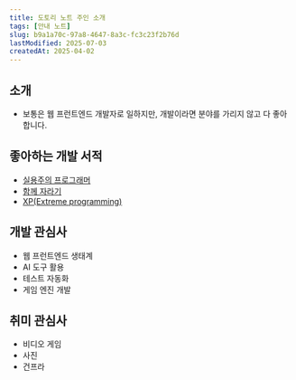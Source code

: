 ```yaml
---
title: 도토리 노트 주인 소개
tags: [안내 노트]
slug: b9a1a70c-97a8-4647-8a3c-fc3c23f2b76d
lastModified: 2025-07-03
createdAt: 2025-04-02
---
```



<TimestampBlock recordDate="2025-07-03">

## 소개

- 보통은 웹 프런트엔드 개발자로 일하지만, 개발이라면 분야를 가리지 않고 다 좋아합니다.

## 좋아하는 개발 서적

- [실용주의 프로그래머](https://ebook.insightbook.co.kr/book/113)
- [함께 자라기](https://ebook.insightbook.co.kr/book/65)
- [XP(Extreme programming)](https://ebook.insightbook.co.kr/book/48)

## 개발 관심사

- 웹 프런트엔드 생태계
- AI 도구 활용
- 테스트 자동화
- 게임 엔진 개발

## 취미 관심사

- 비디오 게임
- 사진
- 건프라

</TimestampBlock>
